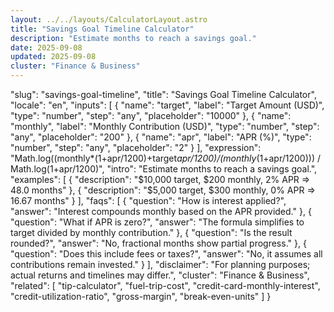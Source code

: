 ```yaml
---
layout: ../../layouts/CalculatorLayout.astro
title: "Savings Goal Timeline Calculator"
description: "Estimate months to reach a savings goal."
date: 2025-09-08
updated: 2025-09-08
cluster: "Finance & Business"
---
```


  "slug": "savings-goal-timeline",
  "title": "Savings Goal Timeline Calculator",
  "locale": "en",
  "inputs": [
    {
      "name": "target",
      "label": "Target Amount (USD)",
      "type": "number",
      "step": "any",
      "placeholder": "10000"
    },
    {
      "name": "monthly",
      "label": "Monthly Contribution (USD)",
      "type": "number",
      "step": "any",
      "placeholder": "200"
    },
    {
      "name": "apr",
      "label": "APR (%)",
      "type": "number",
      "step": "any",
      "placeholder": "2"
    }
  ],
  "expression": "Math.log((monthly*(1+apr/1200)+target*apr/1200)/(monthly*(1+apr/1200))) / Math.log(1+apr/1200)",
  "intro": "Estimate months to reach a savings goal.",
  "examples": [
    {
      "description": "$10,000 target, $200 monthly, 2% APR ⇒ 48.0 months"
    },
    {
      "description": "$5,000 target, $300 monthly, 0% APR ⇒ 16.67 months"
    }
  ],
  "faqs": [
    {
      "question": "How is interest applied?",
      "answer": "Interest compounds monthly based on the APR provided."
    },
    {
      "question": "What if APR is zero?",
      "answer": "The formula simplifies to target divided by monthly contribution."
    },
    {
      "question": "Is the result rounded?",
      "answer": "No, fractional months show partial progress."
    },
    {
      "question": "Does this include fees or taxes?",
      "answer": "No, it assumes all contributions remain invested."
    }
  ],
  "disclaimer": "For planning purposes; actual returns and timelines may differ.",
  "cluster": "Finance & Business",
  "related": [
    "tip-calculator",
    "fuel-trip-cost",
    "credit-card-monthly-interest",
    "credit-utilization-ratio",
    "gross-margin",
    "break-even-units"
  ]
}

<Calculator schema={schema} />
